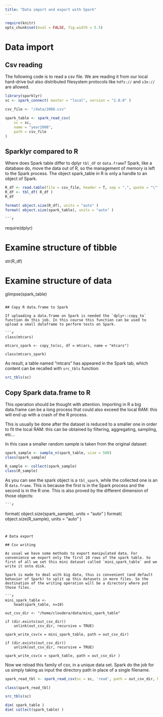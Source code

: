 ```yaml
---
title: "Data import and export with Spark"
---
```


```r
require(knitr)
opts_chunk$set(eval = FALSE, fig.width = 5.5)
```

# Data import

## Csv reading

The following code is to read a csv file. We are reading it from our local hard-drive but also distributed filesystem protocols like `hdfs://` and `s3n://` are allowed.

```r
library(sparklyr)
sc <- spark_connect( master = "local", version = "2.0.0" )

csv_file <- "/data/2008.csv"

spark_table <- spark_read_csv(
	sc = sc,
	name = "year2008",
	path = csv_file
)

```

## Sparklyr compared to R 	

Where does Spark table differ to dplyr `tbl_df` or `data.frame`? Spark, like a database do, move the data out of R, so the management of memory is left to the Spark process. The object spark_table in R is only a handle to an object of Spark.

```r
R_df <- read.table(file = csv_file, header = T, sep = ",", quote = "\"")
R_df <- tbl_df( R_df )
R_df

format( object.size(R_df), units = "auto" )
format( object.size(spark_table), units = "auto" )

```

<!-- todo: There are differences also in getting the structure of the date: -->
	
	```r
require(dplyr)

# Examine structure of tibble
str(R_df)

# Examine structure of data
glimpse(spark_table)

```

## Copy R data.frame to Spark

If uploading a data.frame on Spark is needed the `dplyr::copy_to` function do this job. In this course this function can be used to upload a small dataframe to perform tests on Spark.  

```r
class(mtcars)

mtcars_spark <- copy_to(sc, df = mtcars, name = "mtcars")

class(mtcars_spark)
```

As result, a table named "mtcars" has appeared in the Spark tab, which content can be recalled with `src_tbls` function:
	
```r
src_tbls(sc)
```

## Copy Spark data.frame to R 

This operation should be thought with attention. Importing in R a big data.frame can be a long process that could also exceed the local RAM: this will end up with a crash of the R process.

This is usually be done after the dataset is reduced to a smaller one in order to fit the local RAM: this can be obtained by filtering, aggregating, sampling, etc...

In this case a smaller random sample is taken from the original dataset:
	
```r
spark_sample <- sample_n(spark_table, size = 500)
class(spark_sample)

R_sample <- collect(spark_sample)
class(R_sample)
```

As you can see the spark object is a `tbl_spark`, while the collected one is an R `data.frame`. This is because the first is in the Spark process and the second is in the R one. 
This is also proved by the different dimension of those objects:
	
	```r
format( object.size(spark_sample), units = "auto" )
format( object.size(R_sample), units = "auto" )
```


# Data export

## Csv writing

As usual we have some methods to export manipulated data. For convenience we export only the first 10 rows of the spark table. So first of all we set this mini dataset called `mini_spark_table` and we write it onto disk.

Spark is made to deal with big data, thus is convenient (and default behavior of Spark) to split up this datasets in more files. So the destination of the writing operation will be a directory where put those files.

```r
mini_spark_table <- 
	head(spark_table, n=10)

out_csv_dir <- "/home/cloudera/data/mini_spark_table"

if (dir.exists(out_csv_dir))
	unlink(out_csv_dir, recursive = TRUE)

spark_write_csv(x = mini_spark_table, path = out_csv_dir)

if (dir.exists(out_csv_dir))
	unlink(out_csv_dir, recursive = TRUE)

spark_write_csv(x = spark_table, path = out_csv_dir )
```

Now we reload this family of csv, in a unique data set. Spark do the job for us simply taking as input the directory path in place of a single filename.

```r
spark_read_tbl <- spark_read_csv(sc = sc, 'read', path = out_csv_dir, header = T )

class(spark_read_tbl)
```

```r
src_tbls(sc) 

dim( spark_table )
dim( collect(spark_table) )
```
